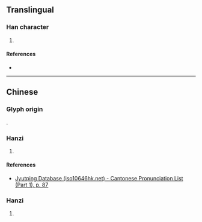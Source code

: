 {{character info/new}}
==Translingual==

===Han character===
{{Han char|rn=32|rad=土|as=09|sn=12|four=|canj=GJCM|ids=⿰土空}}

# {{defn|Han|sort=土09}}

====References====
* {{Han ref|kx=0230.350|dkj=05175|hdz=10458.040|uh=57EA|ud=22506}}

----
==Chinese==
{{zh-forms}}

===Glyph origin===

{{Han compound|土|空|c1=s|c2=p|t1=earth|ls=psc}}.

===Hanzi===
{{yue-hanzi|jyut=[[hung1]]|y=hung1}}

# {{defn|lang=yue|sort=土09}}

====References====
* [http://www.iso10646hk.net/jp/document/download.jsp Jyutping Database (iso10646hk.net) - Cantonese Pronunciation List (Part 1), p. 87]

===Hanzi===
{{cmn-hanzi|pin=[[kōng]] ([[kong1]])|wg=k'ung<sup>1</sup>}}

# {{defn|lang=cmn|sort=土09}}